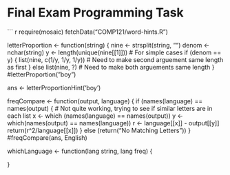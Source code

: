 # Final Exam Programming Task

``` r
require(mosaic)
fetchData("COMP121/word-hints.R")

letterProportion <- function(string) {
  nine <- strsplit(string, "")
  denom <- nchar(string)
  y <- length(unique(nine[[1]]))    # For simple cases
  if (denom == y) {
    list(nine, c(1/y, 1/y, 1/y))   # Need to make second arguement same length as first
  }
  else list(nine, ?)   # Need to make both arguements same length
}
#letterProportion("boy")

ans <- letterProportionHint('boy')

freqCompare <- function(output, language) {
  if (names(language) == names(output) {   # Not quite working, trying to see if similar letters are in each list
    x <- which (names(language) == names(output))
    y <- which(names(output) == names(language))
    r <- language[[x]] - output[[y]]
    return(r^2/language[[x]])
    }
  else (return("No Matching Letters"))
}
#freqCompare(ans, English)


whichLanguage <- function(lang string, lang freq) {
  
}